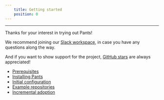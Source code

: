 ```yaml
---
    title: Getting started
    position: 0
---
```


---

Thanks for your interest in trying out Pants!

We recommend joining our [Slack workspace](doc:the-pants-community), in case you have any questions along the way.

And if you want to show support for the project, [GitHub stars](https://github.com/pantsbuild/pants) are always appreciated!

- [Prerequisites](doc:prerequisites)
- [Installing Pants](doc:installation)
- [Initial configuration](doc:initial-configuration)
- [Example repositories](doc:example-repos)
- [Incremental adoption](doc:existing-repositories)
